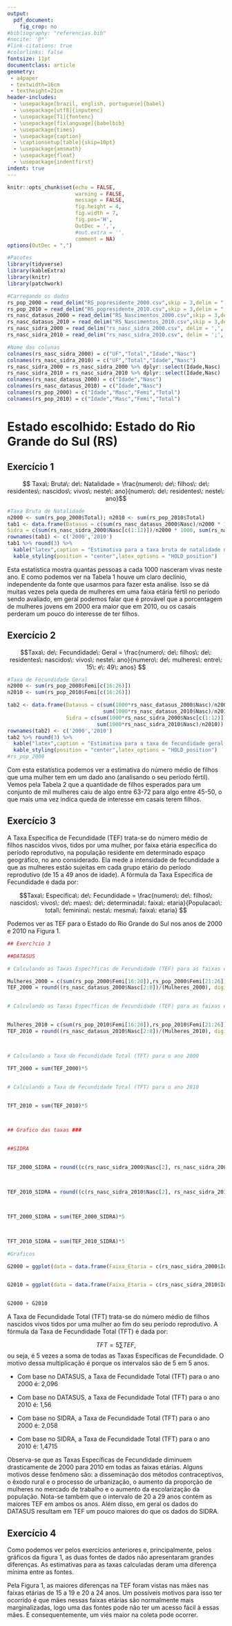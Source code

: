 ```yaml
---
output: 
  pdf_document:
    fig_crop: no
#bibliography: "referencias.bib"
#nocite: '@*'
#link-citations: true
#colorlinks: false
fontsize: 11pt
documentclass: article
geometry: 
 - a4paper
 - textwidth=16cm
 - textheight=21cm
header-includes:
  - \usepackage[brazil, english, portuguese]{babel}
  - \usepackage[utf8]{inputenc}
  - \usepackage[T1]{fontenc}
  - \usepackage[fixlanguage]{babelbib}
  - \usepackage{times}
  - \usepackage{caption} 
  - \captionsetup[table]{skip=10pt}
  - \usepackage{amsmath}
  - \usepackage{float}
  - \usepackage{indentfirst}
indent: true
---
```


```{=tex}
\begin{titlepage} 
\begin{center} 
{\large Universidade Estadual de Campinas}\\[0.2cm] 
{\large Instituto de Matemática, Estatística e Computação Científica}\\[0.2cm] 
{\large Departamento de Estatística}\\[4cm]
{\bf \huge  Atividade 2 - ME721}\\[0.9cm]
{\large Integrantes:}\\[0.2cm]
{\large Rodrigo Forti - 224191}\\[0.2cm]
{\large João Pedro Shimizu Rodrigues - 218793}\\[0.2cm]
{\large Guilherme Martins de Castro Gurgel - 217249}\\[10cm]
{\large Campinas}\\[0.2cm]
{\large 2021}
\end{center}
\end{titlepage}
```

```r
knitr::opts_chunk$set(echo = FALSE, 
                      warning = FALSE,
                      message = FALSE,
                      fig.height = 4, 
                      fig.width = 7, 
                      fig.pos='H',
                      OutDec = ',',
                      #out.extra = '',
                      comment = NA)
options(OutDec = ",")
```

```r
#Pacotes
library(tidyverse)
library(kableExtra)
library(knitr)
library(patchwork)
```

```r
#Carregando os dados
rs_pop_2000 = read_delim("RS_popresidente_2000.csv",skip = 3,delim = ";",n_max = 33)
rs_pop_2010 = read_delim("RS_popresidente_2010.csv",skip = 3,delim = ";",n_max = 33)
rs_nasc_datasus_2000 = read_delim("RS_Nascimentos_2000.csv",skip = 3,delim = ";",n_max = 10)
rs_nasc_datasus_2010 = read_delim("RS_Nascimentos_2010.csv",skip = 3,delim = ";",n_max = 10)
rs_nasc_sidra_2000 = read_delim("rs_nasc_sidra_2000.csv", delim = ',', col_names = FALSE, na = '-')
rs_nasc_sidra_2010 = read_delim("rs_nasc_sidra_2010.csv", delim = ';', col_names = FALSE, na = '-')

#Nome das colunas
colnames(rs_nasc_sidra_2000) = c("UF","Total","Idade","Nasc")
colnames(rs_nasc_sidra_2010) = c("UF","Total","Idade","Nasc")
rs_nasc_sidra_2000 = rs_nasc_sidra_2000 %>% dplyr::select(Idade,Nasc)
rs_nasc_sidra_2010 = rs_nasc_sidra_2010 %>% dplyr::select(Idade,Nasc)
colnames(rs_nasc_datasus_2000) = c("Idade","Nasc")
colnames(rs_nasc_datasus_2010) = c("Idade","Nasc")
colnames(rs_pop_2000) = c("Idade","Masc","Femi","Total")
colnames(rs_pop_2010) = c("Idade","Masc","Femi","Total")
```

# Estado escolhido: Estado do Rio Grande do Sul (RS)

## Exercício 1

$$ Taxa\: Bruta\: de\: Natalidade = \frac{numero\: de\: filhos\: de\: residentes\: nascidos\: vivos\: neste\: ano}{numero\: de\: residentes\: neste\: ano}$$
```r
#Taxa Bruta de Natalidade
n2000 <- sum(rs_pop_2000$Total); n2010 <- sum(rs_pop_2010$Total)
tab1 <- data.frame(Datasus = c(sum(rs_nasc_datasus_2000$Nasc)/n2000 * 1000, sum(rs_nasc_datasus_2010$Nasc)/n2010 * 1000),
Sidra = c(sum(rs_nasc_sidra_2000$Nasc[c(1:12)])/n2000 * 1000, sum(rs_nasc_sidra_2010$Nasc)/n2010 * 1000))
rownames(tab1) <- c('2000','2010')
tab1 %>% round(3) %>%
  kable("latex",caption = "Estimativa para a taxa bruta de natalidade nos de 2000 e 2010 no Estado do Rio Grande do Sul pelos dados do Datasus e do Sidra.") %>%
  kable_styling(position = "center",latex_options = "HOLD_position")

```

Esta estatística mostra quantas pessoas a cada 1000 nasceram vivas neste ano. E como podemos ver na Tabela 1 houve um claro declínio, independente da fonte que usarmos para fazer esta análise. Isso se dá muitas vezes pela queda de mulheres em uma faixa etária fértil no período sendo avaliado, em geral podemos falar que é provável que a porcentagem de mulheres jovens em 2000 era maior que em 2010, ou os casais perderam um pouco do interesse de ter filhos.

## Exercício 2

$$Taxa\: de\: Fecundidade\: Geral =  \frac{numero\: de\: filhos\: de\: residentes\: nascidos\: vivos\: neste\: ano}{numero\: de\: mulheres\: entre\: 15\: e\: 49\: anos} $$
```r
#Taxa de Fecundidade Geral
n2000 <- sum(rs_pop_2000$Femi[c(16:26)])
n2010 <- sum(rs_pop_2010$Femi[c(16:26)])

tab2 <- data.frame(Datasus = c(sum(1000*rs_nasc_datasus_2000$Nasc)/n2000,
                               sum(1000*rs_nasc_datasus_2010$Nasc)/n2010),
                   Sidra = c(sum(1000*rs_nasc_sidra_2000$Nasc[c(1:12)])/n2000,
                             sum(1000*rs_nasc_sidra_2010$Nasc)/n2010))
rownames(tab2) <- c('2000','2010')
tab2 %>% round(3) %>%
  kable("latex",caption = "Estimativa para a taxa de fecundidade geral nos anos de 2000 e 2010 no Estado do Rio Grande do Sul pelos dados do Datasus e do Sidra.") %>%
  kable_styling(position = "center",latex_options = "HOLD_position")
#rs_pop_2000
```

Com esta estatística podemos ver a estimativa do número médio de filhos que uma mulher tem em um dado ano (analisando o seu período fértil). Vemos pela Tabela 2 que a quantidade de filhos esperados para um conjunto de mil mulheres caiu de algo entre 63-72 para algo entre 45-50, o que mais uma vez indica queda de interesse em casais terem filhos.

## Exercício 3

A Taxa Específica de Fecundidade (TEF) trata-se do número médio de filhos nascidos vivos, tidos por uma mulher, por faixa etária específica do período reprodutivo, na população residente em determinado espaço geográfico, no ano considerado. Ela mede a intensidade de fecundidade a que as mulheres estão sujeitas em cada grupo etário do período reprodutivo (de 15 a 49 anos de idade). A fórmula da Taxa Específica de Fecundidade é dada por:

$$Taxa\: Especifica\: de\: Fecundidade =  \frac{numero\: de\: filhos\: nascidos\: vivos\: de\: maes\: de\: determinada\: faixa\: etaria}{Populacao\: total\: feminina\: nesta\: mesma\: faixa\: etaria} $$

Podemos ver as TEF para o Estado do Rio Grande do Sul nos anos de 2000 e 2010 na Figura 1.


```r

## Exerc?cio 3

##DATASUS

# Calculando as Taxas Espec?ficas de Fecundidade (TEF) para as faixas et?rias 15 a 19, 20 a 24, 25 a 29, 30 a 34, 35 a 39, 40 a 44 e 45 a 49 para o ano 2000

Mulheres_2000 = c(sum(rs_pop_2000$Femi[16:20]),rs_pop_2000$Femi[21:26])
TEF_2000 = round((rs_nasc_datasus_2000$Nasc[2:8])/(Mulheres_2000), digits = 4)


# Calculando as Taxas Espec?ficas de Fecundidade (TEF) para as faixas et?rias 15 a 19, 20 a 24, 25 a 29, 30 a 34, 35 a 39, 40 a 44 e 45 a 49 para o ano 2010


Mulheres_2010 = c(sum(rs_pop_2010$Femi[16:20]),rs_pop_2010$Femi[21:26])
TEF_2010 = round((rs_nasc_datasus_2010$Nasc[2:8])/(Mulheres_2010), digits = 4)



# Calculando a Taxa de Fecundidade Total (TFT) para o ano 2000

TFT_2000 = sum(TEF_2000)*5


# Calculando a Taxa de Fecundidade Total (TFT) para o ano 2010


TFT_2010 = sum(TEF_2010)*5



## Grafico das taxas ###


##SIDRA


TEF_2000_SIDRA = round((c(rs_nasc_sidra_2000$Nasc[2], rs_nasc_sidra_2000$Nasc[5], rs_nasc_sidra_2000$Nasc[6], rs_nasc_sidra_2000$Nasc[7], rs_nasc_sidra_2000$Nasc[8], rs_nasc_sidra_2000$Nasc[9], rs_nasc_sidra_2000$Nasc[10]))/(Mulheres_2000), digits = 4)



TEF_2010_SIDRA = round((c(rs_nasc_sidra_2010$Nasc[2], rs_nasc_sidra_2010$Nasc[5], rs_nasc_sidra_2010$Nasc[6], rs_nasc_sidra_2010$Nasc[7], rs_nasc_sidra_2010$Nasc[8], rs_nasc_sidra_2010$Nasc[9], rs_nasc_sidra_2010$Nasc[10]))/(Mulheres_2010), digits = 4)



TFT_2000_SIDRA = sum(TEF_2000_SIDRA)*5



TFT_2010_SIDRA = sum(TEF_2010_SIDRA)*5

```



```r
#Graficos

G2000 = ggplot(data = data.frame(Faixa_Etaria = c(rs_nasc_sidra_2000$Idade[2], rs_nasc_sidra_2000$Idade[5:10]), TEF = TEF_2000_SIDRA), aes(x = Faixa_Etaria, y = TEF)) + geom_point(col = "red") + geom_point(data = data.frame(Faixa_Etaria = rs_nasc_datasus_2000$Idade[2:8], TEF_2000), aes(x = Faixa_Etaria, y = TEF_2000), col = "blue") + ylim(c(0,0.12))+ theme_bw() + theme(axis.text.x = element_text(angle = 90, vjust = 0.5, hjust=1))


G2010 = ggplot(data = data.frame(Faixa_Etaria = c(rs_nasc_sidra_2010$Idade[2], rs_nasc_sidra_2010$Idade[5:10]), TEF = TEF_2010_SIDRA), aes(x = Faixa_Etaria, y = TEF)) + geom_point(col = "red") + geom_point(data = data.frame(Faixa_Etaria = rs_nasc_datasus_2010$Idade[2:8], TEF_2010), aes(x = Faixa_Etaria, y = TEF_2010), col = "blue") + ylim(c(0,0.12)) + theme_bw() + theme(axis.text.x = element_text(angle = 90, vjust = 0.5, hjust=1))


G2000 + G2010
```


A Taxa de Fecundidade Total (TFT) trata-se do número médio de filhos nascidos vivos tidos por uma mulher ao fim do seu período reprodutivo. A fórmula da Taxa de Fecundidade Total (TFT) é dada por:

$$TFT = 5  \sum{TEF},$$ 
ou seja, é 5 vezes a soma de todas as Taxas Específicas de Fecundidade. O motivo dessa multiplicação é porque os intervalos são de 5 em 5 anos. 

- Com base no DATASUS, a Taxa de Fecundidade Total (TFT) para o ano 2000 é: 2,096

- Com base no DATASUS, a Taxa de Fecundidade Total (TFT) para o ano 2010 é: 1,56

- Com base no SIDRA, a Taxa de Fecundidade Total (TFT) para o ano 2000 é: 2,058

- Com base no SIDRA, a Taxa de Fecundidade Total (TFT) para o ano 2010 é: 1,4715

Observa-se que as Taxas Específicas de Fecundidade diminuem drasticamente de 2000 para 2010 em todas as faixas etárias. Alguns motivos desse fenômeno são: a disseminação dos métodos contraceptivos, o êxodo rural e o processo de urbanização, o aumento da proporção de mulheres no mercado de trabalho e o aumento da escolarização da população. Nota-se também que o intervalo de 20 a 29 anos contém as maiores TEF em ambos os anos. Além disso, em geral os dados do DATASUS resultam em TEF um pouco maiores do que os dados do SIDRA.

## Exercício 4

Como podemos ver pelos exercícios anteriores e, principalmente, pelos gráficos da figura 1, as duas fontes de dados não apresentaram grandes diferenças. As estimativas para as taxas calculadas deram uma diferença mínima entre as fontes.

Pela Figura 1, as maiores diferenças na TEF foram vistas nas mães nas faixas etárias de 15 a 19 e 20 a 24 anos. Um possíveis motivos para isso ter ocorrido é que mães nessas faixas etárias são normalmente mais marginalizadas, logo uma das fontes pode não ter um acesso fácil à essas mães. E consequentemente, um viés maior na coleta pode ocorrer.